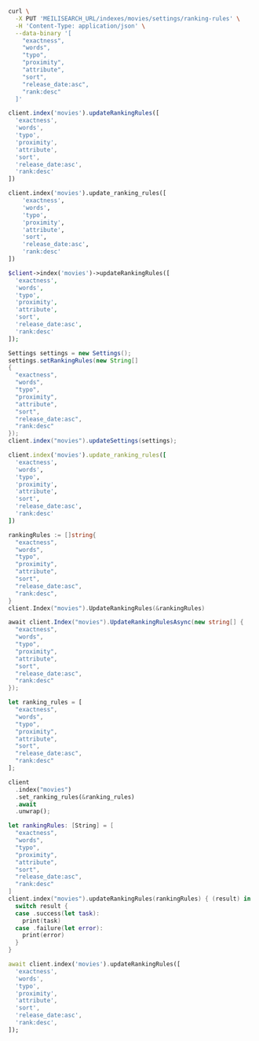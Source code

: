 <CodeGroup>

```bash cURL
curl \
  -X PUT 'MEILISEARCH_URL/indexes/movies/settings/ranking-rules' \
  -H 'Content-Type: application/json' \
  --data-binary '[
    "exactness",
    "words",
    "typo",
    "proximity",
    "attribute",
    "sort",
    "release_date:asc",
    "rank:desc"
  ]'
```


```javascript JS
client.index('movies').updateRankingRules([
  'exactness',
  'words',
  'typo',
  'proximity',
  'attribute',
  'sort',
  'release_date:asc',
  'rank:desc'
])
```


```python Python
client.index('movies').update_ranking_rules([
    'exactness',
    'words',
    'typo',
    'proximity',
    'attribute',
    'sort',
    'release_date:asc',
    'rank:desc'
])
```


```php PHP
$client->index('movies')->updateRankingRules([
  'exactness',
  'words',
  'typo',
  'proximity',
  'attribute',
  'sort',
  'release_date:asc',
  'rank:desc'
]);
```


```java Java
Settings settings = new Settings();
settings.setRankingRules(new String[]
{
  "exactness",
  "words",
  "typo",
  "proximity",
  "attribute",
  "sort",
  "release_date:asc",
  "rank:desc"
});
client.index("movies").updateSettings(settings);
```


```ruby Ruby
client.index('movies').update_ranking_rules([
  'exactness',
  'words',
  'typo',
  'proximity',
  'attribute',
  'sort',
  'release_date:asc',
  'rank:desc'
])
```


```go Go
rankingRules := []string{
  "exactness",
  "words",
  "typo",
  "proximity",
  "attribute",
  "sort",
  "release_date:asc",
  "rank:desc",
}
client.Index("movies").UpdateRankingRules(&rankingRules)
```


```csharp C#
await client.Index("movies").UpdateRankingRulesAsync(new string[] {
  "exactness",
  "words",
  "typo",
  "proximity",
  "attribute",
  "sort",
  "release_date:asc",
  "rank:desc"
});
```


```rust Rust
let ranking_rules = [
  "exactness",
  "words",
  "typo",
  "proximity",
  "attribute",
  "sort",
  "release_date:asc",
  "rank:desc"
];

client
  .index("movies")
  .set_ranking_rules(&ranking_rules)
  .await
  .unwrap();
```


```swift Swift
let rankingRules: [String] = [
  "exactness",
  "words",
  "typo",
  "proximity",
  "attribute",
  "sort",
  "release_date:asc",
  "rank:desc"
]
client.index("movies").updateRankingRules(rankingRules) { (result) in
  switch result {
  case .success(let task):
    print(task)
  case .failure(let error):
    print(error)
  }
}
```


```dart Dart
await client.index('movies').updateRankingRules([
  'exactness',
  'words',
  'typo',
  'proximity',
  'attribute',
  'sort',
  'release_date:asc',
  'rank:desc',
]);
```

</CodeGroup>